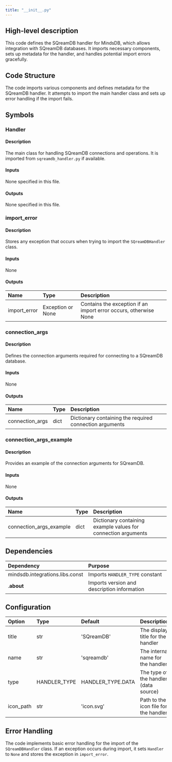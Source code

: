 ```yaml
---
title: "__init__.py"
---
```


## High-level description
This code defines the SQreamDB handler for MindsDB, which allows integration with SQreamDB databases. It imports necessary components, sets up metadata for the handler, and handles potential import errors gracefully.

## Code Structure
The code imports various components and defines metadata for the SQreamDB handler. It attempts to import the main handler class and sets up error handling if the import fails.

## Symbols

### Handler
#### Description
The main class for handling SQreamDB connections and operations. It is imported from `sqreamdb_handler.py` if available.

#### Inputs
None specified in this file.

#### Outputs
None specified in this file.

### import_error
#### Description
Stores any exception that occurs when trying to import the `SQreamDBHandler` class.

#### Inputs
None

#### Outputs
| Name | Type | Description |
|:-----|:-----|:------------|
| import_error | Exception or None | Contains the exception if an import error occurs, otherwise None |

### connection_args
#### Description
Defines the connection arguments required for connecting to a SQreamDB database.

#### Inputs
None

#### Outputs
| Name | Type | Description |
|:-----|:-----|:------------|
| connection_args | dict | Dictionary containing the required connection arguments |

### connection_args_example
#### Description
Provides an example of the connection arguments for SQreamDB.

#### Inputs
None

#### Outputs
| Name | Type | Description |
|:-----|:-----|:------------|
| connection_args_example | dict | Dictionary containing example values for connection arguments |

## Dependencies
| Dependency | Purpose |
|:-----------|:--------|
| mindsdb.integrations.libs.const | Imports `HANDLER_TYPE` constant |
| .__about__ | Imports version and description information |

## Configuration
| Option | Type | Default | Description |
|:-------|:-----|:--------|:------------|
| title | str | 'SQreamDB' | The display title for the handler |
| name | str | 'sqreamdb' | The internal name for the handler |
| type | HANDLER_TYPE | HANDLER_TYPE.DATA | The type of the handler (data source) |
| icon_path | str | 'icon.svg' | Path to the icon file for the handler |

## Error Handling
The code implements basic error handling for the import of the `SQreamDBHandler` class. If an exception occurs during import, it sets `Handler` to `None` and stores the exception in `import_error`.